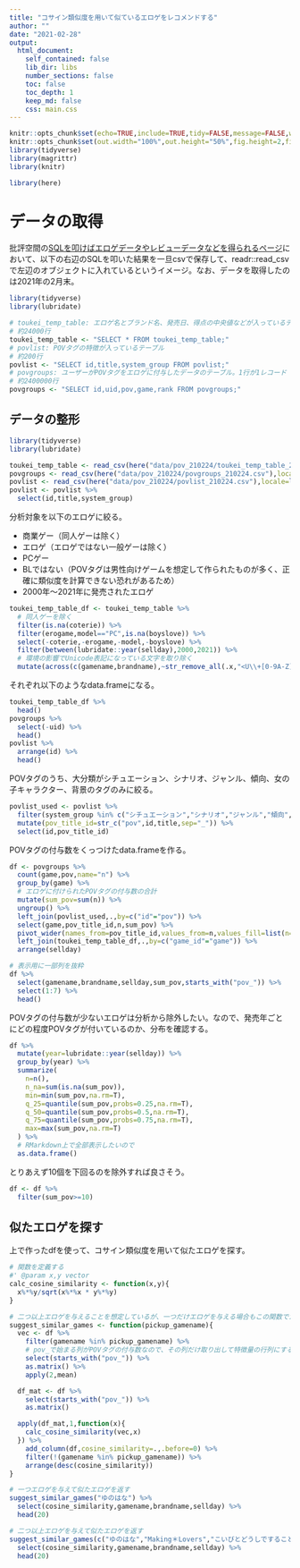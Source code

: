 ---
title: "コサイン類似度を用いて似ているエロゲをレコメンドする"
author: ""
date: "2021-02-28"
output: 
  html_document:
    self_contained: false
    lib_dir: libs
    number_sections: false
    toc: false
    toc_depth: 1
    keep_md: false
    css: main.css
---

```{r setup, include=FALSE}
knitr::opts_chunk$set(echo=TRUE,include=TRUE,tidy=FALSE,message=FALSE,warning=FALSE,error=FALSE,cache=FALSE)
knitr::opts_chunk$set(out.width="100%",out.height="50%",fig.height=2,fig.align="center")
library(tidyverse)
library(magrittr)
library(knitr)
```

```{r,include=FALSE}
library(here)
```


# データの取得

批評空間の[SQLを叩けばエロゲデータやレビューデータなどを得られるページ](https://erogamescape.dyndns.org/~ap2/ero/toukei_kaiseki/sql_for_erogamer_index.php)において、以下の右辺のSQLを叩いた結果を一旦csvで保存して、readr::read_csvで左辺のオブジェクトに入れているというイメージ。なお、データを取得したのは2021年の2月末。

```{r,eval=FALSE}
library(tidyverse)
library(lubridate)

# toukei_temp_table: エロゲ名とブランド名、発売日、得点の中央値などが入っているテーブル
# 約24000行
toukei_temp_table <- "SELECT * FROM toukei_temp_table;"
# povlist: POVタグの特徴が入っているテーブル
# 約200行
povlist <- "SELECT id,title,system_group FROM povlist;"
# povgroups: ユーザーがPOVタグをエロゲに付与したデータのテーブル。1行が1レコード
# 約2400000行
povgroups <- "SELECT id,uid,pov,game,rank FROM povgroups;"
```

## データの整形

```{r,include=FALSE}
library(tidyverse)
library(lubridate)

toukei_temp_table <- read_csv(here("data/pov_210224/toukei_temp_table_210224.csv"),locale=locale(encoding="Shift-JIS"))
povgroups <- read_csv(here("data/pov_210224/povgroups_210224.csv"),locale=locale(encoding="Shift-JIS"))
povlist <- read_csv(here("data/pov_210224/povlist_210224.csv"),locale=locale(encoding="Shift-JIS"))
povlist <- povlist %>% 
  select(id,title,system_group)
```

分析対象を以下のエロゲに絞る。

- 商業ゲー（同人ゲーは除く）
- エロゲ（エロゲではない一般ゲーは除く）
- PCゲー
- BLではない（POVタグは男性向けゲームを想定して作られたものが多く、正確に類似度を計算できない恐れがあるため）
- 2000年～2021年に発売されたエロゲ

```{r}
toukei_temp_table_df <- toukei_temp_table %>% 
  # 同人ゲーを除く
  filter(is.na(coterie)) %>% 
  filter(erogame,model=="PC",is.na(boyslove)) %>% 
  select(-coterie,-erogame,-model,-boyslove) %>% 
  filter(between(lubridate::year(sellday),2000,2021)) %>% 
  # 環境の影響でUnicode表記になっている文字を取り除く
  mutate(across(c(gamename,brandname),~str_remove_all(.x,"<U\\+[0-9A-Z]+>")))
```

それぞれ以下のようなdata.frameになる。

```{r}
toukei_temp_table_df %>% 
  head()
povgroups %>% 
  select(-uid) %>% 
  head()
povlist %>% 
  arrange(id) %>% 
  head()
```

POVタグのうち、大分類がシチュエーション、シナリオ、ジャンル、傾向、女の子キャラクター、背景のタグのみに絞る。

```{r}
povlist_used <- povlist %>% 
  filter(system_group %in% c("シチュエーション","シナリオ","ジャンル","傾向","女の子キャラクター","背景")) %>% 
  mutate(pov_title_id=str_c("pov",id,title,sep="_")) %>% 
  select(id,pov_title_id)
```

POVタグの付与数をくっつけたdata.frameを作る。

```{r}
df <- povgroups %>% 
  count(game,pov,name="n") %>% 
  group_by(game) %>% 
  # エロゲに付けられたPOVタグの付与数の合計
  mutate(sum_pov=sum(n)) %>% 
  ungroup() %>% 
  left_join(povlist_used,.,by=c("id"="pov")) %>% 
  select(game,pov_title_id,n,sum_pov) %>% 
  pivot_wider(names_from=pov_title_id,values_from=n,values_fill=list(n=0)) %>% 
  left_join(toukei_temp_table_df,.,by=c("game_id"="game")) %>% 
  arrange(sellday)

# 表示用に一部列を抜粋
df %>% 
  select(gamename,brandname,sellday,sum_pov,starts_with("pov_")) %>% 
  select(1:7) %>% 
  head()
```

POVタグの付与数が少ないエロゲは分析から除外したい。なので、発売年ごとにどの程度POVタグが付いているのか、分布を確認する。

```{r}
df %>% 
  mutate(year=lubridate::year(sellday)) %>% 
  group_by(year) %>% 
  summarize(
    n=n(),
    n_na=sum(is.na(sum_pov)),
    min=min(sum_pov,na.rm=T),
    q_25=quantile(sum_pov,probs=0.25,na.rm=T),
    q_50=quantile(sum_pov,probs=0.5,na.rm=T),
    q_75=quantile(sum_pov,probs=0.75,na.rm=T),
    max=max(sum_pov,na.rm=T)
  ) %>% 
  # RMarkdown上で全部表示したいので
  as.data.frame()
```

とりあえず10個を下回るのを除外すれば良さそう。

```{r}
df <- df %>% 
  filter(sum_pov>=10)
```

## 似たエロゲを探す

上で作ったdfを使って、コサイン類似度を用いて似たエロゲを探す。

```{r}
# 関数を定義する
#' @param x,y vector
calc_cosine_similarity <- function(x,y){
  x%*%y/sqrt(x%*%x * y%*%y)
}

# 二つ以上エロゲを与えることを想定しているが、一つだけエロゲを与える場合もこの関数でカバーできる
suggest_similar_games <- function(pickup_gamename){
  vec <- df %>% 
    filter(gamename %in% pickup_gamename) %>% 
    # pov_で始まる列がPOVタグの付与数なので、その列だけ取り出して特徴量の行列にする
    select(starts_with("pov_")) %>% 
    as.matrix() %>% 
    apply(2,mean)

  df_mat <- df %>% 
    select(starts_with("pov_")) %>% 
    as.matrix()

  apply(df_mat,1,function(x){
    calc_cosine_similarity(vec,x)
  }) %>% 
    add_column(df,cosine_similarity=.,.before=0) %>% 
    filter(!(gamename %in% pickup_gamename)) %>% 
    arrange(desc(cosine_similarity))
}
```

```{r}
# 一つエロゲを与えて似たエロゲを返す
suggest_similar_games("ゆのはな") %>% 
  select(cosine_similarity,gamename,brandname,sellday) %>% 
  head(20)

# 二つ以上エロゲを与えて似たエロゲを返す
suggest_similar_games(c("ゆのはな","Making＊Lovers","こいびとどうしですることぜんぶ")) %>% 
  select(cosine_similarity,gamename,brandname,sellday) %>% 
  head(20)
```


